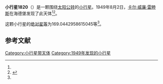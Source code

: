 {{Infobox planet
| bgcolour = #FFFFC0
| name = 1820 Lohmann
| symbol = 
| image = 
| caption = 
| discovery = yes
| discovery_ref = 
| discoverer = [[卡尔·威廉·雷睦斯|卡尔·威廉·雷睦斯]]
| discovery_site = [[海德堡|海德堡]] 
| discovered = 1949年8月2日
| designations = yes
| mp_name = 
| named_after = 
| alt_names = 1949 PO/ 1949 QV / 1952 MG / 1962 PK / 1968 HS / 1974 CJ1 / A923 RF
| mp_category = [[主带小行星|主带小行星]]
| orbit_ref = <ref name="a">[http://ssd.jpl.nasa.gov/sbdb.cgi?sstr=1820 1820 Lohmann] {{Wayback|url=http://ssd.jpl.nasa.gov/sbdb.cgi?sstr=1820 |date=20140817111733 }}，小行星數據庫瀏覽器（JPL Small-Body Database Browser）－[[美国国家航空航天局|美国国家航空航天局]]喷气推进实验室</ref>
| epoch = 2456400.5 (2013年4月18日更新)
| aphelion = {{convert|2.661109989073555|AU|km|3|abbr=on|lk=out}}
| perihelion = {{convert|1.734188446524393|AU|km|3|abbr=on}}
| semimajor = {{convert|2.197649217798974|AU|km|3|abbr=on}}
| eccentricity = 0.21088933
| period = 1189.969927 [[日|日]]<br />3.26[[儒略年|儒略年]]
| avg_speed = 
| inclination = 5.001225260844661
| asc_node = 145.20058422
| mean_anomaly = 
| arg_peri = 169.0442958615045
| satellites = 
| physical_characteristics = yes
| dimensions = 
| mass = 
| density = 
| surface_grav = 
| escape_velocity = 
| sidereal_day = 
| axial_tilt = 
| pole_ecliptic_lat = 
| pole_ecliptic_lon = 
| albedo = 
| temperatures= 
| temp_name1 = 
| mean_temp_1 = 
| max_temp_1 = 
| temp_name2 = 
| max_temp_2 = 
| spectral_type = 
| abs_magnitude = 169.0442958615045
}}

'''小行星1820'''（{{lang-en|1820 Lohmann}}）是一颗围绕[[太阳|太阳]][[公转|公转]]的[[小行星|小行星]]。1949年8月2日，[[卡尔·威廉·雷睦斯|卡尔·威廉·雷睦斯]]在海德堡发现了此天体<ref name="a" /><ref>{{cite news|title=小行星列表|url=http://cfa-www.harvard.edu/iau/lists/NumberedMPs.txt|accessdate=2013-07-08|newspaper=哈佛大学|archive-date=2008-05-17|archive-url=https://web.archive.org/web/20080517010638/http://cfa-www.harvard.edu/iau/lists/NumberedMPs.txt|dead-url=no}}</ref>。

这颗小行星的[[绝对星等|绝对星等]]为169.0442958615045等<ref name="a" />。

==参考文献==
{{reflist}}
{{Minor Planet Number|[[小行星1819|小行星1819]]|[[小行星1821|小行星1821]]}}

{{小天体}}

[[Category:小行星带天体|Category:小行星带天体]]
[[Category:1949年发现的小行星|Category:1949年发现的小行星]]

{{asteroid-stub}}